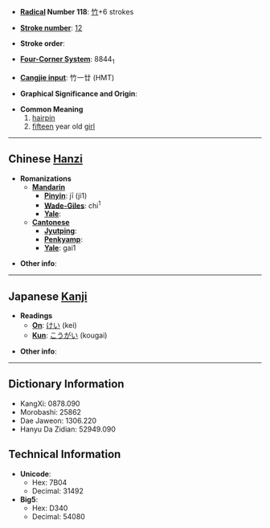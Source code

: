 * '''[[Wiktionary:Chinese radical index| Radical]] Number 118''': [[Wiktionary:Chinese radical index 竹|竹]]+6 strokes

* '''[[Wiktionary:Chinese total strokes index|Stroke number]]''': [[Wiktionary:Chinese total strokes index 12|12]]

* '''Stroke order''': 

* '''[[Wiktionary:Chinese four corner index|Four-Corner System]]''': 8844<sub>1</sub>

* '''[[Wiktionary:Chinese Cangjie index|Cangjie input]]''': 竹一廿 (HMT)

* '''Graphical Significance and Origin''': 

* '''Common Meaning'''
*#[[hairpin]]
*# [[fifteen]] year old [[girl]]

----

== Chinese [[Hanzi]] ==

* '''Romanizations'''
** '''[[Mandarin]]'''
*** '''[[Pinyin]]''': jī (ji1)
*** '''[[Wade-Giles]]''': chi<sup>1</sup>
*** '''[[Yale]]''': 
** '''[[Cantonese]]'''
*** '''[[Jyutping]]''':
*** '''[[Penkyamp]]''': 
*** '''[[Yale]]''': gai1

* '''Other info''': 

----

== Japanese [[Kanji]] ==

* '''Readings'''
** '''[[On]]''': [[けい]] (kei)
** '''[[Kun]]''': [[こうがい]] (kougai)

* '''Other info''':  

----

== Dictionary Information ==

* KangXi: 0878.090
* Morobashi: 25862
* Dae Jaweon: 1306.220
* Hanyu Da Zidian: 52949.090

== Technical Information ==

* '''Unicode''':
** Hex: 7B04
** Decimal: 31492
* '''Big5''':
** Hex: D340
** Decimal: 54080